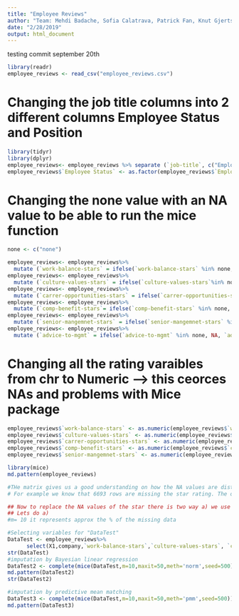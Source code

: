 ```yaml
---
title: "Employee Reviews"
author: "Team: Mehdi Badache, Sofia Calatrava, Patrick Fan, Knut Gjertsen, Madalene Stonemann"
date: "2/28/2019"
output: html_document
---
```


testing commit september 20th

```r
library(readr)
employee_reviews <- read_csv("employee_reviews.csv")
```

# Changing the job title columns into 2 different columns Employee Status and Position
```r
library(tidyr)
library(dplyr)
employee_reviews<- employee_reviews %>% separate (`job-title`, c("Employee Status", "Position"), sep = "-" )
employee_reviews$`Employee Status` <- as.factor(employee_reviews$`Employee Status`)
```

# Changing the none value with an NA value to be able to run the mice function
```r
none <- c("none")
```

```r
employee_reviews<- employee_reviews%>% 
  mutate (`work-balance-stars` = ifelse(`work-balance-stars` %in% none, NA, `work-balance-stars`))
employee_reviews<- employee_reviews%>%
  mutate (`culture-values-stars` = ifelse(`culture-values-stars`%in% none, NA, `culture-values-stars`))
employee_reviews<- employee_reviews%>%
  mutate (`carrer-opportunities-stars` = ifelse(`carrer-opportunities-stars` %in% none, NA, `carrer-opportunities-stars`))
employee_reviews<- employee_reviews%>%
  mutate (`comp-benefit-stars`= ifelse(`comp-benefit-stars` %in% none, NA, `comp-benefit-stars`))
employee_reviews<- employee_reviews%>%
  mutate (`senior-mangemnet-stars` = ifelse(`senior-mangemnet-stars` %in% none, NA, `senior-mangemnet-stars`))
employee_reviews<- employee_reviews%>%
  mutate (`advice-to-mgmt` = ifelse(`advice-to-mgmt` %in% none, NA, `advice-to-mgmt`))
```

# Changing all the rating varaibles from chr to Numeric --> this ceorces NAs and problems with Mice package 
```r
employee_reviews$`work-balance-stars` <- as.numeric(employee_reviews$`work-balance-stars`)
employee_reviews$`culture-values-stars` <- as.numeric(employee_reviews$`culture-values-stars`)
employee_reviews$`carrer-opportunities-stars` <- as.numeric(employee_reviews$`carrer-opportunities-stars`)
employee_reviews$`comp-benefit-stars` <- as.numeric(employee_reviews$`comp-benefit-stars`)
employee_reviews$`senior-mangemnet-stars` <- as.numeric(employee_reviews$`senior-mangemnet-stars`)
```

```r
library(mice)
md.pattern(employee_reviews)

#THe matrix gives us a good understanding on how the NA values are distrbuted in the data. 
# For example we know that 6693 rows are missing the star rating. The overall rating are complete. 

## Now to replace the NA values of the star there is two way a) we use the mice package (ppm, midastouch...) b) we simply replace it with the value of the overall ratings (make sense to me..)
## Lets do a)
#m= 10 it represents approx the % of the missing data

#Selecting variables for "DataTest"
DataTest <- employee_reviews%>% 
      select(X1,company,`work-balance-stars`,`culture-values-stars`, `carrer-opportunities-stars`, `comp-benefit-stars`, `senior-mangemnet-stars`)
str(DataTest)
#imputation by Bayesian linear regression
DataTest2 <- complete(mice(DataTest,m=10,maxit=50,meth='norm',seed=500))
md.pattern(DataTest2)
str(DataTest2)

#imputation by predictive mean matching
DataTest3 <- complete(mice(DataTest,m=10,maxit=50,meth='pmm',seed=500))
md.pattern(DataTest3)


```


```r
```

```r
```

```r
```

```r
```

```r
```

```r
```

